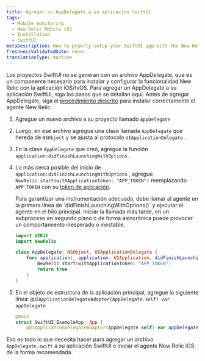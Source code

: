 ```yaml
---
title: Agregar un AppDelegate a su aplicación SwiftUI
tags:
  - Mobile monitoring
  - New Relic Mobile iOS
  - Installation
  - SwiftUI
metaDescription: How to prperly setup your SwiftUI app with the New Relic agent.
freshnessValidatedDate: never
translationType: machine
---
```


Los proyectos SwiftUI no se generan con un archivo AppDelegate, que es un componente necesario para instalar y configurar la funcionalidad New Relic con la aplicación iOS/tvOS. Para agregar un AppDelegate a su aplicación SwiftUI, siga los pasos que se detallan aquí. Antes de agregar AppDelegate, siga el [procedimiento descrito](/docs/mobile-monitoring/new-relic-mobile-ios/installation/spm-installation) para instalar correctamente el agente New Relic.

1. Agregue un nuevo archivo a su proyecto llamado `AppDelegate`

2. Luego, en ese archivo agregue una clase llamada `AppDelegate` que hereda de `NSObject` y se ajusta al protocolo `UIApplicationDelegate` .

3. En la clase `AppDelegate` que creó, agregue la función `application:didFinishLaunchingWithOptions` .

4. Lo más cerca posible del inicio de `application:didFinishLaunchingWithOptions` , agregue `NewRelic.start(withApplicationToken: "APP_TOKEN")` reemplazando `APP_TOKEN` con su [token de aplicación](/docs/mobile-apps/viewing-your-application-token).

   <Callout variant="important">
     Para garantizar una instrumentación adecuada, debe llamar al agente en la primera línea de `didFinishLaunchingWithOptions()` y ejecutar el agente en el hilo principal. Iniciar la llamada más tarde, en un subproceso en segundo plano o de forma asincrónica puede provocar un comportamiento inesperado o inestable.
   </Callout>

   ```swift
   import UIKit
   import NewRelic

   class AppDelegate: NSObject, UIApplicationDelegate {
       func application(_ application: UIApplication, didFinishLaunchingWithOptions launchOptions: [UIApplication.LaunchOptionsKey : Any]? = nil) -> Bool {
           NewRelic.start(withApplicationToken: "APP_TOKEN")
           return true
       }
   }
   ```

5. En el objeto de estructura de la aplicación principal, agregue la siguiente línea: `@UIApplicationDelegateAdaptor(AppDelegate.self) var appDelegate`.

   ```swift
   @main
   struct SwiftUI_ExampleApp: App {
       @UIApplicationDelegateAdaptor(AppDelegate.self) var appDelegate
   ```

Eso es todo lo que necesita hacer para agregar un archivo `AppDelegate.swift` a su aplicación SwiftUI e iniciar el agente New Relic iOS de la forma recomendada.

<InstallFeedback/>